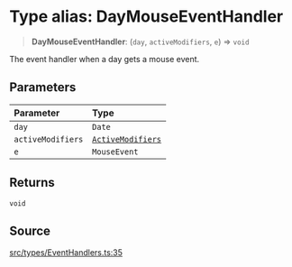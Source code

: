 # Type alias: DayMouseEventHandler

> **DayMouseEventHandler**: (`day`, `activeModifiers`, `e`) => `void`

The event handler when a day gets a mouse event.

## Parameters

| Parameter | Type |
| :------ | :------ |
| `day` | `Date` |
| `activeModifiers` | [`ActiveModifiers`](/api/latest/type-aliases/ActiveModifiers.mdx) |
| `e` | `MouseEvent` |

## Returns

`void`

## Source

[src/types/EventHandlers.ts:35](https://github.com/gpbl/react-day-picker/blob/86f49ff11/src/types/EventHandlers.ts#L35)
